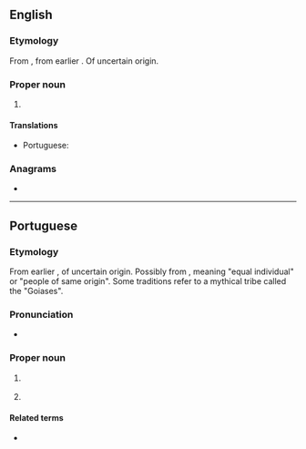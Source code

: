 ==English==
{{wikipedia}}

===Etymology===
From {{bor|en|pt|Goiás}}, from earlier {{m|pt|Goyaz}}. Of uncertain origin.

===Proper noun===
{{en-proper noun}}

# {{place|en|state|r/Center-West Region|c/Brazil|capital=Goiânia}}

====Translations====
{{trans-top|state in central-western Brazil}}
* Portuguese: {{t+|pt|Goiás|m}}
{{trans-mid}}
{{trans-bottom}}

===Anagrams===
* {{anagrams|en|a=agios|agios}}

----

==Portuguese==

===Etymology===
From earlier {{m|pt|Goyaz}}, of uncertain origin. Possibly from {{der|pt|tpw|-}}, meaning "equal individual" or "people of same origin". Some traditions refer to a mythical tribe called the "Goiases".

===Pronunciation===
{{pt-IPA}}
* {{audio|pt|Pt-br Goiás.ogg|Audio (BR)}}

===Proper noun===
{{pt-proper noun|m}}

# {{place|pt|state|macroregion/pt:Central-West Region|c/pt:Brazil|capital=pt:Goiânia|t=Goiás}}
#: {{syn|pt|GO}} {{gloss|abbreviation}}
# {{place|pt|a <<city>> in the state of <<s/Goiás>>, <<c/Brazil>>, and its former capital|t=Goiás}}
#: {{syn|pt|Goiás Velho}}

====Related terms====
* {{l|pt|goiano}} {{gloss|[[demonym]]}}